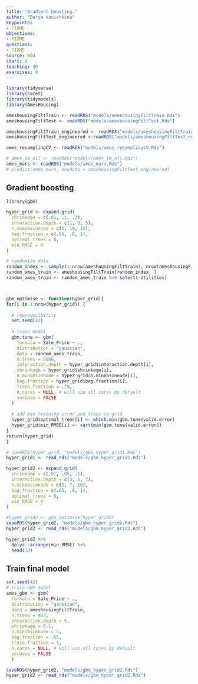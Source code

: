 ```yaml
---
title: "Gradient boosting."
author: "Darya Vanichkina"
keypoints:
- FIXME
objectives:
- FIXME
questions:
- FIXME
source: Rmd
start: 0
teaching: 30
exercises: 0
---
```




```r
library(tidyverse)
library(caret)
library(tidymodels)
library(AmesHousing)
```

```r
ameshousingFiltTrain <- readRDS("models/ameshousingFiltTrain.Rds")
ameshousingFiltTest <- readRDS("models/ameshousingFiltTest.Rds")

ameshousingFiltTrain_engineered <- readRDS("models/ameshousingFiltTrain_engineered.Rds")
ameshousingFiltTest_engineered <-readRDS("models/ameshousingFiltTest_engineered.Rds")

ames_resamplingCV <- readRDS("models/ames_resamplingCV.Rds")

# ames_lm_all <- readRDS("models/ames_lm_all.Rds")
ames_mars <- readRDS("models/ames_mars.Rds")
# predict(ames_mars, newdata = ameshousingFiltTest_engineered)

```




## Gradient boosting
```r
library(gbm)

hyper_grid <- expand.grid(
  shrinkage = c(.01, .1, .3),
  interaction.depth = c(1, 3, 5),
  n.minobsinnode = c(5, 10, 15),
  bag.fraction = c(.65, .8, 1), 
  optimal_trees = 0,              
  min_RMSE = 0                   
)

# randomize data
random_index <- sample(1:nrow(ameshousingFiltTrain), nrow(ameshousingFiltTrain))
random_ames_train <- ameshousingFiltTrain[random_index, ]
random_ames_train <- random_ames_train %>% select(-Utilities)



gbm_optimise <- function(hyper_grid){
for(i in 1:nrow(hyper_grid)) {
  
  # reproducibility
  set.seed(42)
  
  # train model
  gbm.tune <- gbm(
    formula = Sale_Price ~ .,
    distribution = "gaussian",
    data = random_ames_train,
    n.trees = 5000,
    interaction.depth = hyper_grid$interaction.depth[i],
    shrinkage = hyper_grid$shrinkage[i],
    n.minobsinnode = hyper_grid$n.minobsinnode[i],
    bag.fraction = hyper_grid$bag.fraction[i],
    train.fraction = .75,
    n.cores = NULL, # will use all cores by default
    verbose = FALSE
  )
  
  # add min training error and trees to grid
  hyper_grid$optimal_trees[i] <- which.min(gbm.tune$valid.error)
  hyper_grid$min_RMSE[i] <- sqrt(min(gbm.tune$valid.error))
}
return(hyper_grid)
}

# saveRDS(hyper_grid, "models/gbm_hyper_grid1.Rds")
hyper_grid1 <- read_rds("models/gbm_hyper_grid1.Rds")

hyper_grid2 <- expand.grid(
  shrinkage = c(.01, .05, .1),
  interaction.depth = c(3, 5, 7),
  n.minobsinnode = c(5, 7, 10),
  bag.fraction = c(.65, .8, 1), 
  optimal_trees = 0,             
  min_RMSE = 0                  
)

#hyper_grid2 <- gbm_optimise(hyper_grid2)
saveRDS(hyper_grid2, "models/gbm_hyper_grid2.Rds")
hyper_grid2 <- read_rds("models/gbm_hyper_grid2.Rds")

hyper_grid2 %>%
  dplyr::arrange(min_RMSE) %>%
  head(10)
```


## Train final model

```r
set.seed(42)
# train GBM model
ames_gbm <- gbm(
  formula = Sale_Price ~ .,
  distribution = "gaussian",
  data = ameshousingFiltTrain,
  n.trees = 483,
  interaction.depth = 5,
  shrinkage = 0.1,
  n.minobsinnode = 5,
  bag.fraction = .65, 
  train.fraction = 1,
  n.cores = NULL, # will use all cores by default
  verbose = FALSE
  )  

saveRDS(hyper_grid2, "models/gbm_hyper_grid2.Rds")
hyper_grid2 <- read_rds("models/gbm_hyper_grid2.Rds")
```


